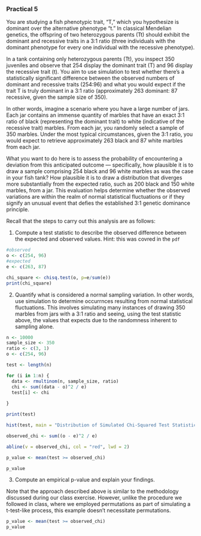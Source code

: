 ### Practical 5

You are studying a fish phenotypic trait, "T," which you hypothesize is dominant over the alternative phenotype "t." In classical Mendelian genetics, the offspring of two heterozygous parents (Tt) should exhibit the dominant and recessive traits in a 3:1 ratio (three individuals with the dominant phenotype for every one individual with the recessive phenotype).

In a tank containing only heterozygous parents (Tt), you inspect 350 juveniles and observe that 254 display the dominant trait (T) and 96 display the recessive trait (t). You aim to use simulation to test whether there's a statistically significant difference between the observed numbers of dominant and recessive traits (254:96) and what you would expect if the trait T is truly dominant in a 3:1 ratio (approximately 263 dominant: 87 recessive, given the sample size of 350).

In other words, imagine a scenario where you have a large number of jars. Each jar contains an immense quantity of marbles that have an exact 3:1 ratio of black (representing the dominant trait) to white (indicative of the recessive trait) marbles. From each jar, you randomly select a sample of 350 marbles. Under the most typical circumstances, given the 3:1 ratio, you would expect to retrieve approximately 263 black and 87 white marbles from each jar.

What you want to do here is to assess the probability of encountering a deviation from this anticipated outcome — specifically, how plausible it is to draw a sample comprising 254 black and 96 white marbles as was the case in your fish tank? How plausible it is to draw a distribution that diverges more substantially from the expected ratio, such as 200 black and 150 white marbles, from a jar. This evaluation helps determine whether the observed variations are within the realm of normal statistical fluctuations or if they signify an unusual event that defies the established 3:1 genetic dominance principle.

Recall that the steps to carry out this analysis are as follows:

1. Compute a test statistic to describe the observed difference between the expected and observed values.
   Hint: this was covred in the `pdf`

```r
#observed
o <- c(254, 96)
#expected
e <- c(263, 87)

chi_square <- chisq.test(o, p=e/sum(e))
print(chi_square)
```

   
2. Quantify what is considered a normal sampling variation. In other words, use simulation to determine occurrnces resulting from normal statistical fluctuations. This involves simulating many instances of drawing 350 marbles from jars with a 3:1 ratio and seeing, using the test statistic above, the values that expects due to the randomness inherent to sampling alone.

```r
n <- 10000
sample_size <- 350
ratio <- c(3, 1)
o <- c(254, 96)

test <- length(n)

for (i in 1:n) {
  data <- rmultinom(n, sample_size, ratio)
  chi <- sum((data - o)^2 / e)
  test[i] <- chi
  
}

print(test)

hist(test, main = "Distribution of Simulated Chi-Squared Test Statistics", xlab = "Chi-Squared Statistic")

observed_chi <- sum((o - e)^2 / e)

abline(v = observed_chi, col = "red", lwd = 2)

p_value <- mean(test >= observed_chi)

p_value

```



3. Compute an empirical p-value and explain your findings.

Note that the approach described above is similar to the methodology discussed during our class exercise. However, unlike the procedure we followed in class, where we employed permutations as part of simulating a t-test-like process, this example doesn't necessitate permutations.

```r
p_value <- mean(test >= observed_chi)
p_value
```

